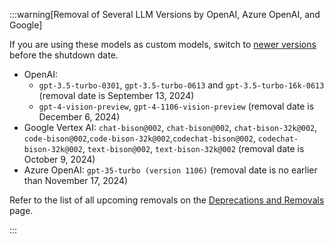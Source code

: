 

:::warning[Removal of Several LLM Versions by OpenAI, Azure OpenAI, and Google]

  If you are using these models as custom models, switch to [newer versions](https://docs.cognigy.com/ai/empower/llms/#supported-models) before the shutdown date.

  - OpenAI: 
      - `gpt-3.5-turbo-0301`, `gpt-3.5-turbo-0613` and `gpt-3.5-turbo-16k-0613` (removal date is September 13, 2024)
      - `gpt-4-vision-preview`, `gpt-4-1106-vision-preview` (removal date is December 6, 2024)
  - Google Vertex AI: `chat-bison@002`, `chat-bison@002`, `chat-bison-32k@002`, `code-bison@002`,`code-bison-32k@002`,`codechat-bison@002`, `codechat-bison-32k@002`, `text-bison@002`, `text-bison-32k@002` (removal date is October 9, 2024)
  - Azure OpenAI: `gpt-35-turbo (version 1106)` (removal date is no earlier than November 17, 2024)<br />

   Refer to the list of all upcoming removals on the [Deprecations and Removals](https://docs.cognigy.com/relese-notes/deprecations-and-removals/) page.

:::

